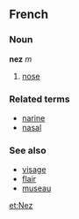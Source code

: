 ==French==
===Noun===
'''nez''' ''m''

# [[nose]]

===Related terms===
*[[narine]]
*[[nasal]]

===See also===
*[[visage]]
*[[flair]]
*[[museau]]

[[et:Nez]]